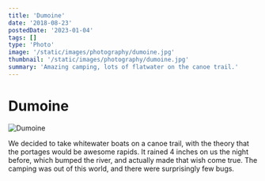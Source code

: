 ```yaml
---
title: 'Dumoine'
date: '2018-08-23'
postedDate: '2023-01-04'
tags: []
type: 'Photo'
image: '/static/images/photography/dumoine.jpg'
thumbnail: '/static/images/photography/dumoine.jpg'
summary: 'Amazing camping, lots of flatwater on the canoe trail.'
---
```


# Dumoine

![Dumoine](/static/images/photography/dumoine.jpg)

We decided to take whitewater boats on a canoe trail, with the theory that the portages would be awesome rapids. It rained 4 inches on us the night before, which bumped the river, and actually made that wish come true. The camping was out of this world, and there were surprisingly few bugs.
